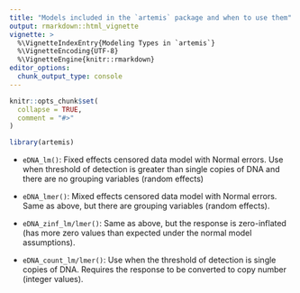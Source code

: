```yaml
---
title: "Models included in the `artemis` package and when to use them"
output: rmarkdown::html_vignette
vignette: >
  %\VignetteIndexEntry{Modeling Types in `artemis`}
  %\VignetteEncoding{UTF-8}
  %\VignetteEngine{knitr::rmarkdown}
editor_options: 
  chunk_output_type: console
---
```


```r
knitr::opts_chunk$set(
  collapse = TRUE,
  comment = "#>"
)
```

```r
library(artemis)
```

- `eDNA_lm()`: Fixed effects censored data model with Normal errors. Use when threshold of detection is greater than single copies of DNA and there are no grouping variables (random effects)

- `eDNA_lmer()`: Mixed effects censored data model with Normal errors. Same as above, but there are grouping variables (random effects).

- `eDNA_zinf_lm/lmer()`: Same as above, but the response is zero-inflated (has more zero values than expected under the normal model assumptions).

- `eDNA_count_lm/lmer()`: Use when the threshold of detection is single copies of DNA. Requires the response to be converted to copy number (integer values). 
